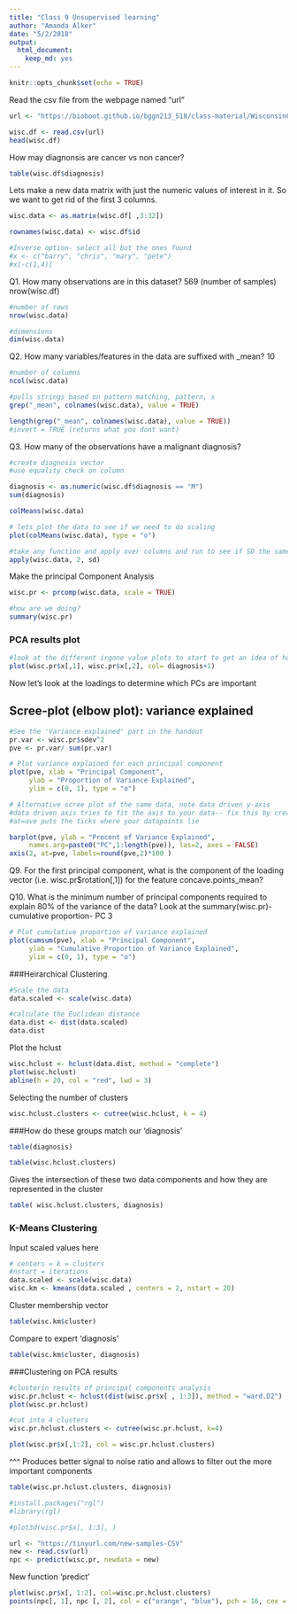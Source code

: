 ```yaml
---
title: "Class 9 Unsupervised learning"
author: "Amanda Alker"
date: "5/2/2018"
output: 
  html_document: 
    keep_md: yes
---
```


```r
knitr::opts_chunk$set(echo = TRUE)
```

Read the csv file from the webpage named "url"
```r
url <- "https://bioboot.github.io/bggn213_S18/class-material/WisconsinCancer.csv"

wisc.df <- read.csv(url)
head(wisc.df)
```

How may diagnonsis are cancer vs non cancer?
```r
table(wisc.df$diagnosis)
```

Lets make a new data matrix with just the numeric values of interest in it. So we want to get rid of the first 3 columns.
```r
wisc.data <- as.matrix(wisc.df[ ,3:32])

rownames(wisc.data) <- wisc.df$id

#Inverse option- select all but the ones found
#x <- c("barry", "chris", "mary", "pete")
#x[-c(1,4)]
```


Q1. How many observations are in this dataset?
569 (number of samples) nrow(wisc.df)

```r
#number of rows
nrow(wisc.data)

#dimensions
dim(wisc.data)

```

Q2. How many variables/features in the data are suffixed with _mean?
10

```r
#number of columns
ncol(wisc.data)

#pulls strings based on pattern matching, pattern, x
grep("_mean", colnames(wisc.data), value = TRUE)

length(grep("_mean", colnames(wisc.data), value = TRUE))
#invert = TRUE (returns what you dont want)
```


Q3. How many of the observations have a malignant diagnosis?

```r
#create diagnosis vector 
#use equality check on column 

diagnosis <- as.numeric(wisc.df$diagnosis == "M")
sum(diagnosis)
```

```r
colMeans(wisc.data)

# lets plot the data to see if we need to do scaling
plot(colMeans(wisc.data), type = "o")

#take any function and apply over columns and run to see if SD the same? Do we need to do scaling?
apply(wisc.data, 2, sd)
```

Make the principal Component Analysis
```r

wisc.pr <- prcomp(wisc.data, scale = TRUE)

#how are we doing?
summary(wisc.pr)
```

### PCA results plot

```r
#look at the different irgone value plots to start to get an idea of how the data will seperate 
plot(wisc.pr$x[,1], wisc.pr$x[,2], col= diagnosis+1)
```

Now let's look at the loadings to determine which PCs are important

## Scree-plot (elbow plot): variance explained
```r
#See the 'Variance explained' part in the handout
pr.var <- wisc.pr$sdev^2
pve <- pr.var/ sum(pr.var)
```

```r
# Plot variance explained for each principal component
plot(pve, xlab = "Principal Component", 
     ylab = "Proportion of Variance Explained", 
     ylim = c(0, 1), type = "o")
```


```r
# Alternative scree plot of the same data, note data driven y-axis
#data driven axis tries to fit the axis to your data-- fix this by creating a custom axis
#at=ave puts the ticks where your datapoints lie

barplot(pve, ylab = "Precent of Variance Explained",
     names.arg=paste0("PC",1:length(pve)), las=2, axes = FALSE)
axis(2, at=pve, labels=round(pve,2)*100 )
```

Q9. For the first principal component, what is the component of the loading vector (i.e. wisc.pr$rotation[,1]) for the feature  concave.points_mean?


Q10. What is the minimum number of principal components required to explain 80% of the variance of the data?
Look at the summary(wisc.pr)- cumulative proportion- PC 3 

```r
# Plot cumulative proportion of variance explained
plot(cumsum(pve), xlab = "Principal Component", 
     ylab = "Cumulative Proportion of Variance Explained", 
     ylim = c(0, 1), type = "o")
```


###Heirarchical Clustering 

```r
#Scale the data
data.scaled <- scale(wisc.data)
```

```r
#calculate the Euclidean distance
data.dist <- dist(data.scaled)
data.dist
```

Plot the hclust
```r
wisc.hclust <- hclust(data.dist, method = "complete")
plot(wisc.hclust)
abline(h = 20, col = "red", lwd = 3)
```

Selecting the number of clusters
```r
wisc.hclust.clusters <- cutree(wisc.hclust, k = 4)
```

###How do these groups match our 'diagnosis'

```r
table(diagnosis)
```

```r
table(wisc.hclust.clusters)
```


Gives the intersection of these two data components and how they are represented in the cluster
```r
table( wisc.hclust.clusters, diagnosis)
```

### K-Means Clustering

Input scaled values here

```r
# centers = k = clusters
#nstart = iterations
data.scaled <- scale(wisc.data)
wisc.km <- kmeans(data.scaled , centers = 2, nstart = 20)
```

Cluster membership vector

```r
table(wisc.km$cluster)
```

Compare to expert 'diagnosis'

```r
table(wisc.km$cluster, diagnosis)
```

###Clustering on PCA results

```r
#clusterin results of principal components analysis
wisc.pr.hclust <- hclust(dist(wisc.pr$x[ , 1:3]), method = "ward.D2")
plot(wisc.pr.hclust)
```


```r
#cut into 4 clusters
wisc.pr.hclust.clusters <- cutree(wisc.pr.hclust, k=4)

plot(wisc.pr$x[,1:2], col = wisc.pr.hclust.clusters)
```

 ^^^ Produces better signal to noise ratio and allows to filter out the more important components  

```r
table(wisc.pr.hclust.clusters, diagnosis)
```

```r
#install.packages("rgl")
#library(rgl)
```

```r
#plot3d(wisc.pr$x[, 1:3], )
```

```r
url <- "https://tinyurl.com/new-samples-CSV"
new <- read.csv(url)
npc <- predict(wisc.pr, newdata = new)
```

New function 'predict'
```r
plot(wisc.pr$x[, 1:2], col=wisc.pr.hclust.clusters)
points(npc[, 1], npc [, 2], col = c("orange", "blue"), pch = 16, cex = 3)
```

